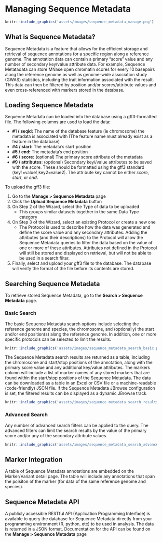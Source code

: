# Managing Sequence Metadata

```r
knitr::include_graphics('assets/images/sequence_metadata_manage.png')
```

## What is Sequence Metadata?

Sequence Metadata is a feature that allows for the efficient storage and retrieval of sequence annotations for a specific region along a reference genome.  The annotation data can contain a primary "score" value and any number of secondary key/value attribute data.  For example, Sequence Metatadata can store MNase open chromatin scores for every 10 basepairs along the reference genome as well as genome-wide association study (GWAS) statistics, including the trait information associated with the result.  This data can then be filtered by position and/or scores/attribute values and even cross-referenced with markers stored in the database.


## Loading Sequence Metadata

Sequence Metadata can be loaded into the database using a gff3-formatted file.  The following columns are used to load the data:

- **#1 / seqid:** The name of the database feature (ie chromosome) the metadata is associated with (The feature name must already exist as a feature in the database)
- **#4 / start:** The metadata's start position
- **#5 / end:** The metadata's end position
- **#6 / score:** (optional) The primary score attribute of the metadata
- **#9 / attributes:** (optional) Secondary key//value attributes to be saved with the score.  These should be formatted using the gff3 standard (key1=value1;key2=value2).  The attribute key cannot be either <em>score</em>, <em>start</em>, or <em>end</em>.

To upload the gff3 file:

1. Go to the **Manage &gt; Sequence Metadata** page
2. Click the **Upload Sequence Metadata** button
3. On Step 2 of the Wizard, select the Type of data to be uploaded
    - This groups similar datasets together in the same Data Type category
4. On Step 3 of the Wizard, select an existing Protocol or create a new one
    - The Protocol is used to describe how the data was generated and define the score value and any secondary attributes.  Adding the attributes (and their descriptions) to the Protocol will allow the Sequence Metadata queries to filter the data based on the value of one or more of these attributes.  Attributes not defined in the Protocol will still be stored and displayed on retrieval, but will not be able to be used in a search filter.
5. Finally, select and upload your gff3 file to the database.  The database will verify the format of the file before its contents are stored.


## Searching Sequence Metadata

To retrieve stored Sequence Metadata, go to the **Search &gt; Sequence Metadata** page.


### Basic Search 

The basic Sequence Metadata search options include selecting the reference genome and species, the chromosome, and (optionally) the start and/or end position(s) along the reference genome.  In addition, one or more specific protocols can be selected to limit the results.

```r
knitr::include_graphics('assets/images/sequence_metadata_search_basic.png')
```

The Sequence Metadata search results are returned as a table, including the chromosome and start/stop positions of the annotation, along with the primary score value and any additional key/value attributes.  The markers column will include a list of marker names of any stored markers that are found within the start/stop positions of the Sequence Metadata.  The data can be downloaded as a table in an Excel or CSV file or a machine-readable (code-friendly) JSON file.  If the Sequence Metadata JBrowse configuration is set, the filtered results can be displayed as a dynamic JBrowse track.

```r
knitr::include_graphics('assets/images/sequence_metadata_search_results.png')
```

### Advanced Search

Any number of advanced search filters can be applied to the query.  The advanced filters can limit the search results by the value of the primary score and/or any of the secondary attribute values.

```r
knitr::include_graphics('assets/images/sequence_metadata_search_advanced.png')
```


## Marker Integration

A table of Sequence Metadata annotations are embedded on the Marker/Variant detail page.  The table will include any annotations that span the poisiton of the marker (for data of the same reference genome and species).

## Sequence Metadata API

A publicly accessible RESTful API (Application Programming Interface) is available to query the database for Sequence Metadata directly from your programming environment (R, python, etc) to be used in analysis.  The data is returned in a JSON format.  Documentation for the API can be found on the **Manage &gt; Sequence Metadata** page 
